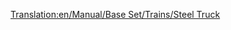 [[Translation:en/Manual/Base Set/Trains/Steel Truck]]
{{it/Manuale/Set base/Treni/StatVagoni|Nome=Carro per acciaio
|Costo=2.296
|Vuoto=18
|Pieno=38
|Pieno2=43
|Pieno3=45
|Capacità1=20 tonnellate di acciaio
|Capacità2=25 tonnellate di acciaio
|Capacità3=27 tonnellate di acciaio
|Immagine1=[[File:it/Manuale/Set base/Treni/CarroAcciaioTeB.png]]
|Immagine1m=[[File:it/Manuale/Set base/Treni/CarroAcciaioTeM.png]]
|ClimaB=1
|ClimaM=1
|Description=Carro pianale per il trasporto dell'[[it/Manuale/Set base/Carichi/Acciaio|acciaio]] è specializzato per questo tipo di carico prodotto dalle [[it/Manuale/Set base/Industrie/Acciaieria|acciaierie]].
}}